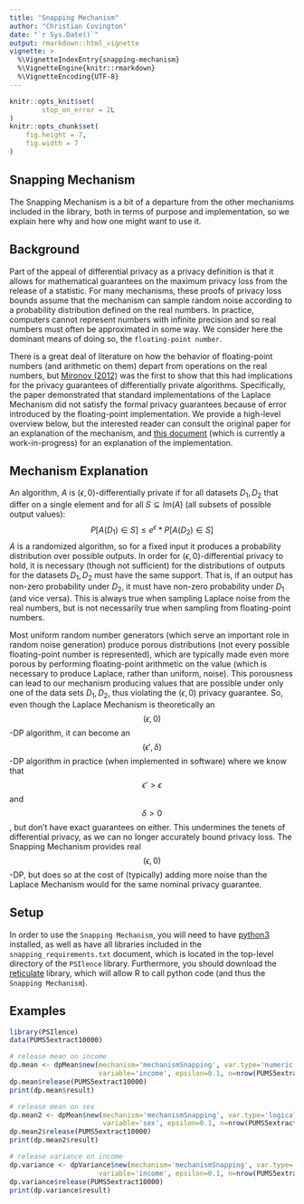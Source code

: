 ```yaml
---
title: "Snapping Mechanism"
author: "Christian Covington"
date: "`r Sys.Date()`"
output: rmarkdown::html_vignette
vignette: >
  %\VignetteIndexEntry{snapping-mechanism}
  %\VignetteEngine{knitr::rmarkdown}
  %\VignetteEncoding{UTF-8}
---
```


```r
knitr::opts_knit$set(
        stop_on_error = 2L
)
knitr::opts_chunk$set(
    fig.height = 7,
    fig.width = 7
)
```

Snapping Mechanism
------------------
The Snapping Mechanism is a bit of a departure from the other mechanisms included in the library, both in terms of purpose and implementation, so we explain here why and how one might want to use it.

Background
----------
Part of the appeal of differential privacy as a privacy definition is that it allows for mathematical guarantees on the maximum privacy loss
from the release of a statistic.
For many mechanisms, these proofs of privacy loss bounds assume that the mechanism can sample random noise according to a probability distribution
defined on the real numbers. In practice, computers cannot represent numbers with infinite precision and so real numbers must often be
approximated in some way. We consider here the dominant means of doing so, the `floating-point number`.

There is a great deal of literature on how the behavior of floating-point numbers (and arithmetic on them) depart from operations on the real numbers,
but [Mironov (2012)](http://citeseerx.ist.psu.edu/viewdoc/download?doi=10.1.1.366.5957&rep=rep1&type=pdf) was the first to show that this had implications
for the privacy guarantees of differentially private algorithms. Specifically, the paper demonstrated that standard implementations of the Laplace Mechanism
did not satisfy the formal privacy guarantees because of error introduced by the floating-point implementation. We provide a high-level overview
below, but the interested reader can consult the original paper for an explanation of the mechanism, and [this document](https://github.com/ctcovington/floating_point/blob/master/snapping_mechanism/implementation/notes/snapping_implementation_notes.pdf) (which is currently a work-in-progress) for an explanation of the implementation.

Mechanism Explanation
---------------------
An algorithm, $A$ is $(\epsilon,0)$-differentially private if for all datasets $D_1, D_2$ that differ on a single element and for all $S \subseteq Im(A)$ (all subsets of possible output values):
$$P[A(D_1) \in S] \leq e^{\epsilon} * P[A(D_2) \in S]$$
$A$ is a randomized algorithm, so for a fixed input it produces a probability distribution over possible outputs.
In order for $(\epsilon, 0)$-differential privacy to hold, it is necessary (though not sufficient) for the distributions of outputs
for the datasets $D_1, D_2$ must have the same support. That is, if an output has non-zero probability
under $D_2$, it must have non-zero probability under $D_1$ (and vice versa).
This is always true when sampling Laplace noise from the real numbers, but is not necessarily true when sampling from floating-point numbers.

Most uniform random number generators (which serve an important role in random noise generation) produce porous distributions
(not every possible floating-point number is represented), which are typically made even more porous by performing floating-point arithmetic
on the value (which is necessary to produce Laplace, rather than uniform, noise). This porousness can lead to our mechanism producing
values that are possible under only one of the data sets $D_1, D_2$, thus violating the $(\epsilon, 0)$ privacy guarantee.
So, even though the Laplace Mechanism is theoretically an $$(\epsilon, 0)$$-DP algorithm, it can become an $$(\epsilon', \delta)$$-DP algorithm
in practice (when implemented in software) where we know that $$\epsilon' > \epsilon$$ and $$\delta > 0$$, but don't have exact guarantees on either.
This undermines the tenets of differential privacy, as we can no longer accurately bound privacy loss. The Snapping Mechanism provides real
$$(\epsilon, 0)$$-DP, but does so at the cost of (typically) adding more noise than the Laplace Mechanism would for the same
nominal privacy guarantee.

Setup
-----
In order to use the `Snapping Mechanism`, you will need to have [python3](https://www.python.org/downloads/) installed,
as well as have all libraries included in the `snapping_requirements.txt` document,
which is located in the top-level directory of the `PSIlence` library.
Furthermore, you should download the [reticulate](https://rstudio.github.io/reticulate/) library,
which will allow R to call python code (and thus the `Snapping Mechanism`).

Examples
------

```r
library(PSIlence)
data(PUMS5extract10000)

# release mean on income
dp.mean <- dpMean$new(mechanism='mechanismSnapping', var.type='numeric',
                      variable='income', epsilon=0.1, n=nrow(PUMS5extract10000), rng=c(0, 200000))
dp.mean$release(PUMS5extract10000)
print(dp.mean$result)

# release mean on sex
dp.mean2 <- dpMean$new(mechanism='mechanismSnapping', var.type='logical',
                       variable='sex', epsilon=0.1, n=nrow(PUMS5extract10000), rng=c(0, 1))
dp.mean2$release(PUMS5extract10000)
print(dp.mean2$result)

# release variance on income
dp.variance <- dpVariance$new(mechanism='mechanismSnapping', var.type='numeric',
                      variable='income', epsilon=0.1, n=nrow(PUMS5extract10000), rng=c(0, 200000))
dp.variance$release(PUMS5extract10000)
print(dp.variance$result)
```